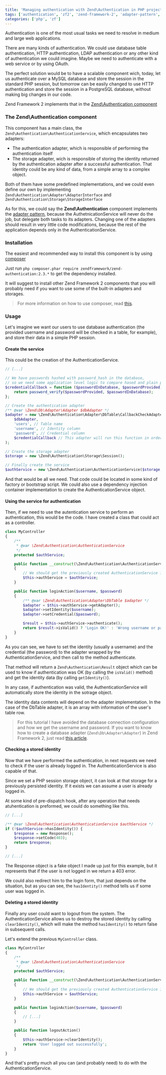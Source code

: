 ```yaml
---
title: 'Managing authentication with Zend\Authentication in PHP projects'
tags: ['authentication', 'zf2', 'zend-framework-2', 'adapter-pattern', 'composer', 'zf2-component']
categories: ['php', 'zf']
---
```


Authentication is one of the most usual tasks we need to resolve in medium and large web applications.

There are many kinds of authentication. We could use database table authentication, HTTP authentication, LDAP authentication or any other kind of authentication we could imagine. Maybe we need to authenticate with a web service or by using OAuth.

The perfect solution would be to have a scalable component wich, today, let us authenticate over a MySQL database and store the session in the standard PHP session, but tomorrow can be easily changed to use HTTP authentication and store the session in a PostgreSQL database, without making big changes in our code.

Zend Framework 2 implements that in the [Zend\Authentication component](http://framework.zend.com/manual/2.3/en/modules/zend.authentication.intro.html)

### The Zend\Authentication component

This component has a main class, the `Zend\Authentication\AuthenticationService`, which encapsulates two adapters:

* The authentication adapter, which is responsible of performing the authentication itself
* The storage adapter, wich is responsible of storing the identity returned by the authentication adapter after a successful authentication. That identity could be any kind of data, from a simple array to a complex object.

Both of them have some predefined implementations, and we could even define our own by implementing `Zend\Authentication\Adapter\AdapterInterface` and `Zend\Authentication\Storage\StorageInterface`

As for this, we could say the **Zend\Authentication** component implements the [adapter pattern](https://en.wikipedia.org/wiki/Adapter_pattern), because the AuthetnicationService will never do the job, but delegate both tasks to its adapters. Changing one of the adapters should result in very little code modifications, because the rest of the application depends only in the AuthenticationService.

### Installation

The easiest and recommended way to install this component is by using [composer](https://getcomposer.org/)

Just run `php composer.phar require zendframework/zend-authentication:2.3.*` to get the dependency installed.

It will suggest to install other Zend Framework 2 components that you will probably need if you want to use some of the built-in adapters and storages.

> For more information on how to use composer, read [this](/2014/07/19/dependency-management-and-autoloading-in-php-projects-with-composer/).

### Usage

Let's imagine we want our users to use database authentication (the provided username and password will be checked in a table, for example), and store their data in a simple PHP session.

#### Create the service

This could be the creation of the AuthenticationService.

```php
// [...]

// We have passwords hashed with password_hash in the database,
// so we need some application level logic to compare hased and plain passwords
$credentialCallback = function ($passwordInDatabase, $passwordProvided) {
    return password_verify($passwordProvided, $passwordInDatabase);
};

// Create the authentication adapter
/** @var \Zend\Db\Adapter\Adapter $dbAdapter */
$adapter = new \Zend\Authentication\Adapter\DbTable\CallbackCheckAdapter(
    $dbAdapter,
    'users', // Table name
    'username', // Identity column
    'password', // Credential column
    $credentialCallback // This adapter will run this function in order to check the password
);

// Create the storage adapter
$storage = new \Zend\Authentication\Storage\Session();

// Finally create the service
$authService = new \Zend\Authentication\AuthenticationService($storage, $adapter);
```

And that would be all we need. That code could be located in some kind of factory or bootstrap script. We could also use a dependency injection container implementation to create the AuthenticationService object.

#### Using the service for authentication

Then, if we need to use the autentication service to perform an authentication, this would be the code. I have created a class that could act as a controller.

```php
class MyController
{
    /**
     * @var \Zend\Authentication\AuthenticationService
     */
    protected $authService;

    public function __construct(\Zend\Authentication\AuthenticationService $authService)
    {
        // We should get the previously created AuthenticationService injected
        $this->authService = $authService;
    }

    public function loginAction($username, $password)
    {
        /** @var \Zend\Authentication\Adapter\DbTable $adapter */
        $adapter = $this->authService->getAdapter();
        $adapter->setIdentity($username);
        $adapter->setCredential($password);

        $result = $this->authService->authenticate();
        return $result->isValid() ? 'Login OK!' : 'Wrong username or password';
    }
}
```

As you can see, we have to set the identity (usually a username) and the credential (the password) to the adapter wrapped by the AuthenticationService, and then call to the method authenticate.

That method will return a `Zend\Authentication\Result` object which can be used to know if authentication was OK (by calling the `isValid()` method) and get the identity data (by calling `getIdentity()`).

In any case, if authentication was valid, the AuthenticationService will automatically store the identity in the sotrage object.

The identity data contents will depend on the adapter implementation. In the case of the DbTable adapter, it is an array with information of the user's table row.

> For this tutorial I have avoided the database connection configuration and how we get the username and password. If you want to know how to create a database adapter (`Zend\Db\Adapter\Adapter`) in Zend Framework 2, just read [this article](https://framework.zend.com/manual/2.3/en/modules/zend.db.adapter.html).

#### Checking a stored identity

Now that we have performed the authentication, in next requests we need to check if the user is already logged in. The AuthenticationService is also capable of that.

Since we set a PHP session storage object, it can look at that storage for a previously persisted identity. If it exists we can assume a user is already logged in.

At some kind of pre-dispatch hook, after any operation that needs atuhentication is preformed, we could do something like this.

```php
// [...]

/** @var \Zend\Authentication\AuthenticationService $authService */
if (!$authService->hasIdentity()) {
    $response = new Response();
    $response->setCode(403);
    return $response;
}

// [...]
```

The Response object is a fake object I made up just for this example, but it represents that if the user is not logged in we return a 403 error.

We could also redirect him to the login form, that just depends on the situation, but as you can see, the `hasIdentity()` method tells us if some user was logged in.

#### Deleting a stored identity

Finally any user could want to logout from the system. The AuthenticationService allows us to destroy the stored identity by calling `clearIdentity()`, which will make the method `hasIdentity()` to return false in subsequent calls.

Let's extend the previous `MyController` class.

```php
class MyController
{
    /**
     * @var \Zend\Authentication\AuthenticationService
     */
    protected $authService;

    public function __construct(\Zend\Authentication\AuthenticationService $authService)
    {
        // We should get the previously created AuthenticationService injected
        $this->authService = $authService;
    }

    public function loginAction($username, $password)
    {
        // [...]
    }

    public function logoutAction()
    {
        $this->authService->clearIdentity();
        return 'User logged out successfully';
    }
}
```

And that's pretty much all you can (and probably need) to do with the AuthenticationService.
